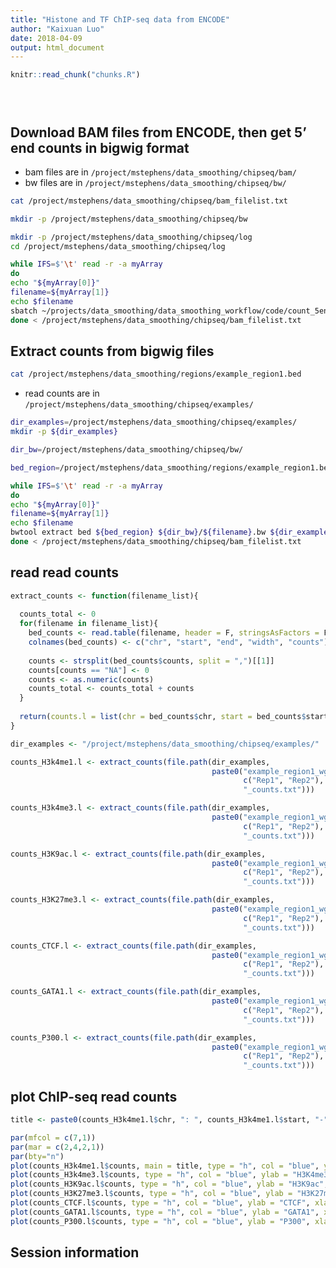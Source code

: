 ```yaml
---
title: "Histone and TF ChIP-seq data from ENCODE"
author: "Kaixuan Luo"
date: 2018-04-09
output: html_document
---
```


<!-- The file analysis/chunks.R contains chunks that define default settings
shared across the workflowr files. -->
```r
knitr::read_chunk("chunks.R")
```

<!-- Update knitr chunk options -->
```r
```

<!-- Insert the date the file was last updated -->
```r
```

<!-- Insert the code version (Git commit SHA1) if Git repository exists and R
package git2r is installed -->
```r
```

<!-- Add your analysis here -->

## Download BAM files from ENCODE, then get 5' end counts in bigwig format
* bam files are in `/project/mstephens/data_smoothing/chipseq/bam/`
* bw files are in `/project/mstephens/data_smoothing/chipseq/bw/`

```bash
cat /project/mstephens/data_smoothing/chipseq/bam_filelist.txt
```

```bash
mkdir -p /project/mstephens/data_smoothing/chipseq/bw

mkdir -p /project/mstephens/data_smoothing/chipseq/log
cd /project/mstephens/data_smoothing/chipseq/log

while IFS=$'\t' read -r -a myArray
do
echo "${myArray[0]}"
filename=${myArray[1]}
echo $filename
sbatch ~/projects/data_smoothing/data_smoothing_workflow/code/count_5end_coverage_bamToBigwig_bothstrand.sbatch \ /project/mstephens/data_smoothing/chipseq/bam/${filename}.bam /project/mstephens/data_smoothing/chipseq/bw/${filename}
done < /project/mstephens/data_smoothing/chipseq/bam_filelist.txt
```

## Extract counts from bigwig files
```bash
cat /project/mstephens/data_smoothing/regions/example_region1.bed
```

* read counts are in `/project/mstephens/data_smoothing/chipseq/examples/`
```bash

dir_examples=/project/mstephens/data_smoothing/chipseq/examples/
mkdir -p ${dir_examples}

dir_bw=/project/mstephens/data_smoothing/chipseq/bw/

bed_region=/project/mstephens/data_smoothing/regions/example_region1.bed

while IFS=$'\t' read -r -a myArray
do
echo "${myArray[0]}"
filename=${myArray[1]}
echo $filename
bwtool extract bed ${bed_region} ${dir_bw}/${filename}.bw ${dir_examples}/example_region1_${filename}_counts.txt
done < /project/mstephens/data_smoothing/chipseq/bam_filelist.txt

```

## read read counts
```r

extract_counts <- function(filename_list){
  
  counts_total <- 0
  for(filename in filename_list){
    bed_counts <- read.table(filename, header = F, stringsAsFactors = F)
    colnames(bed_counts) <- c("chr", "start", "end", "width", "counts")
    
    counts <- strsplit(bed_counts$counts, split = ",")[[1]]
    counts[counts == "NA"] <- 0
    counts <- as.numeric(counts)
    counts_total <- counts_total + counts
  }
  
  return(counts.l = list(chr = bed_counts$chr, start = bed_counts$start, end = bed_counts$end, counts = counts))
}

dir_examples <- "/project/mstephens/data_smoothing/chipseq/examples/"

counts_H3k4me1.l <- extract_counts(file.path(dir_examples, 
                                             paste0("example_region1_wgEncodeSydhHistoneK562H3k4me1UcdAln", 
                                                    c("Rep1", "Rep2"), 
                                                    "_counts.txt")))

counts_H3k4me3.l <- extract_counts(file.path(dir_examples, 
                                             paste0("example_region1_wgEncodeSydhHistoneK562H3k4me3bUcdAln", 
                                                    c("Rep1", "Rep2"), 
                                                    "_counts.txt")))

counts_H3K9ac.l <- extract_counts(file.path(dir_examples, 
                                             paste0("example_region1_wgEncodeSydhHistoneK562H3k9acbUcdAln", 
                                                    c("Rep1", "Rep2"), 
                                                    "_counts.txt")))

counts_H3K27me3.l <- extract_counts(file.path(dir_examples, 
                                             paste0("example_region1_wgEncodeSydhHistoneK562H3k27me3bUcdAln", 
                                                    c("Rep1", "Rep2"), 
                                                    "_counts.txt")))

counts_CTCF.l <- extract_counts(file.path(dir_examples, 
                                             paste0("example_region1_wgEncodeSydhTfbsK562CtcfbIggrabAln", 
                                                    c("Rep1", "Rep2"), 
                                                    "_counts.txt")))

counts_GATA1.l <- extract_counts(file.path(dir_examples, 
                                             paste0("example_region1_wgEncodeSydhTfbsK562Gata1bIggmusAln", 
                                                    c("Rep1", "Rep2"), 
                                                    "_counts.txt")))

counts_P300.l <- extract_counts(file.path(dir_examples, 
                                             paste0("example_region1_wgEncodeSydhTfbsK562P300IggrabAln", 
                                                    c("Rep1", "Rep2"), 
                                                    "_counts.txt")))

```

## plot ChIP-seq read counts
```r

title <- paste0(counts_H3k4me1.l$chr, ": ", counts_H3k4me1.l$start, "-",counts_H3k4me1.l$end)

par(mfcol = c(7,1))
par(mar = c(2,4,2,1))
par(bty="n")
plot(counts_H3k4me1.l$counts, main = title, type = "h", col = "blue", ylab = "H3K4me1", xlab = "")
plot(counts_H3k4me3.l$counts, type = "h", col = "blue", ylab = "H3K4me3", xlab = "")
plot(counts_H3K9ac.l$counts, type = "h", col = "blue", ylab = "H3K9ac", xlab = "")
plot(counts_H3K27me3.l$counts, type = "h", col = "blue", ylab = "H3K27me3", xlab = "")
plot(counts_CTCF.l$counts, type = "h", col = "blue", ylab = "CTCF", xlab = "")
plot(counts_GATA1.l$counts, type = "h", col = "blue", ylab = "GATA1", xlab = "")
plot(counts_P300.l$counts, type = "h", col = "blue", ylab = "P300", xlab = "")

```

## Session information

<!-- Insert the session information into the document -->
```r
```
